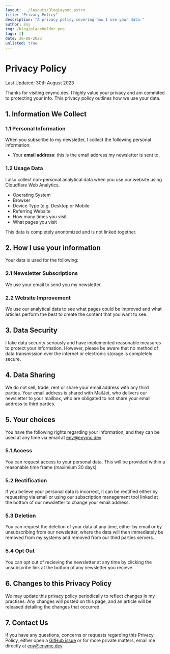 ```yaml
---
layout: ../layouts/BlogLayout.astro
title: "Privacy Policy"
description: "A privacy policy covering how I use your data."
author: Eny
img: /blog/placeholder.png
tags: []
date: 30-08-2023
unlisted: true
---
```


# Privacy Policy

Last Updated: 30th August 2023

Thanks for visiting enymc.dev. I highly value your privacy and am commited to protecting your info.
This privacy policy outlines how we use your data.

## 1. Information We Collect

### 1.1 Personal Information

When you subscribe to my newsletter, I collect the following personal information:

- Your **email address**: this is the email address my newsletter is sent to.

### 1.2 Usage Data

I also collect non-personal analytical data when you use our website using Cloudflare Web Analytics.

- Operating System
- Browser
- Device Type (e.g. Desktop or Mobile
- Referring Website
- How many times you visit
- What pages you visit

This data is completely anonomized and is not linked together.

## 2. How I use your information

Your data is used for the following:

### 2.1 Newsletter Subscriptions

We use your email to send you my newsletter.

### 2.2 Website Improvement

We use our analytical data to see what pages could be improved and what articles perform the best to create the content that you want to see.

## 3. Data Security

I take data security seriously and have implemented reasonable measures to protect your information. However, please be aware that no method of data transmission over the internet or electronic storage is completely secure.

## 4. Data Sharing

We do not sell, trade, rent or share your email address with any third parties. Your email address is shared with MailJet, who delivers our newsletter to your mailbox, who are obligated to not share your email address to third parties.

## 5. Your choices

You have the following rights regarding your information, and they can be used at any time via email at [eny@enymc.dev](mailto:eny@enymc.dev)

### 5.1 Access

You can request access to your personal data. This will be provided within a reasonable time frame (maximium 30 days)

### 5.2 Rectification

If you believe your personal data is incorrect, it can be rectified either by requesting via email or using our subscription management tool linked at the bottom of our newsletter to change your email address.

### 5.3 Deletion

You can request the deletion of your data at any time, either by email or by unsubscribing from our newsletter, where the data will then immediately be removed from my systems and removed from our third parties servers.

### 5.4 Opt Out

You can opt out of recieving the newsletter at any time by clicking the unsubscribe link at the bottom of any newsletter you recieve.

## 6. Changes to this Privacy Policy

We may update this privacy policy periodically to reflect changes in my practises. Any changes will posted on this page, and an article will be released detailing the changes that occurred.

## 7. Contact Us

If you have any questions, concerns or requests regarding this Privacy Policy, either open a [GitHub issue](https://github.com/EnyCode/enymc.dev/issues) or for more private matters, email me directly at [eny@enymc.dev](mailto:eny@enymc.dev)
